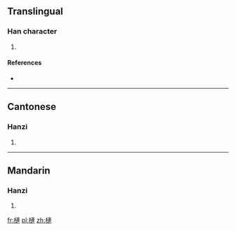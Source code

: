 {{also|梿}}
==Translingual==

===Han character===
{{Han char|rn=75|rad=木|as=11|sn=15|four=45930|canj=DYJJ}}

# {{defn|Han|sort=木11}}

====References====
* {{Han ref|kx=0546.280|dkj=15356|dj=0934.260|hdz=21262.040|uh=69E4|ud=27108|bh=E5D1|bd=58833}}

----

==Cantonese==

===Hanzi===
{{yue-hanzi|jyut=|y=lin4|sim=梿}}

# {{defn|lang=yue|sort=木11}}

----

==Mandarin==

===Hanzi===
{{cmn-hanzi|sim=梿|pin=[[lián]] ([[lian2]])|wg=lien<sup>2</sup>}}

# {{defn|lang=cmn|sort=木11}}

[[fr:槤]]
[[pl:槤]]
[[zh:槤]]
